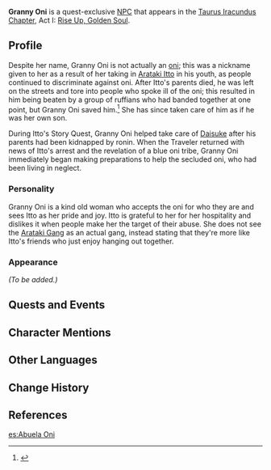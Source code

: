 {{Meta
<!-- Remove this template after adding the missing info -->
|missing_NPC_profile  = yes
}}
{{Character Infobox
|type             = Quest NPC
|image            = NPC Granny Oni.png
|realname         = 
|region           = Inazuma
|affiliation      = 
|title            = 
|voiceEN          = 
|voiceCN          = 
|voiceJP          = 
|voiceKO          = 
}}
'''Granny Oni''' is a quest-exclusive [[NPC]] that appears in the [[Taurus Iracundus Chapter]], Act I: [[Rise Up, Golden Soul]].

==Profile==
{{Quote|"Why did you save me? Can't you see that I'm an oni?" "You must be hungry. Come, I've made some porridge."<br />"I told you, I'm an oni! Can't you see them horns?" "Oh, I can see them. Do you want some of that porridge, by the way?"<br />"Agh, you know what, you're not listening to me at all. Oh, alright... One bowl of porridge, please." "Coming right up."}}
Despite her name, Granny Oni is not actually an [[oni]]; this was a nickname given to her as a result of her taking in [[Arataki Itto]] in his youth, as people continued to discriminate against oni. After Itto's parents died, he was left on the streets and tore into people who spoke ill of the oni; this resulted in him being beaten by a group of ruffians who had banded together at one point, but Granny Oni saved him.<ref>{{Ref/CS|Arataki Itto|5}}</ref> She has since taken care of him as if he was her own son.

During Itto's Story Quest, Granny Oni helped take care of [[Daisuke]] after his parents had been kidnapped by ronin. When the Traveler returned with news of Itto's arrest and the revelation of a blue oni tribe, Granny Oni immediately began making preparations to help the secluded oni, who had been living in neglect.

===Personality===
Granny Oni is a kind old woman who accepts the oni for who they are and sees Itto as her pride and joy. Itto is grateful to her for her hospitality and dislikes it when people make her the target of their abuse. She does not see the [[Arataki Gang]] as an actual gang, instead stating that they're more like Itto's friends who just enjoy hanging out together.

===Appearance===
''(To be added.)''

==Quests and Events==
{{Quest Appearances}}

==Character Mentions==
{{Character Mentions}}

==Other Languages==
{{Other Languages|default_hidden = 1
|en      = Granny Oni
|zhs     = 鬼婆婆
|zhs_rm  = Guǐ Pópo
|zht     = 鬼婆婆
|zht_rm  = Guǐ Pópo
|ja      = 鬼婆婆
|ja_rm   = Oni-baba<ref>{{Ref/Quest|The Oni's Justice|note=Japanese Voice-Over}}</ref>
|ko      = 오니 할멈
|ko_rm   = Oni Halmeom
|es      = Abuela Oni
|fr      = Mamie Oni
|ru      = Бабушка Óни
|th      = ยายโอนิ
|th_rm   = Yai Oni
|vi      = Quỷ Bà Bà
|de      = Oma Oni
|id      = Nenek Oni
|pt      = Vovó Oni
}}

==Change History==
{{Change History|2.3}}

==References==
{{Reflist}}
[[es:Abuela Oni]]